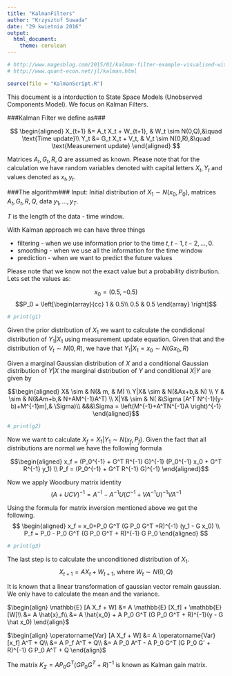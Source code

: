 ```yaml
---
title: "KalmanFilters"
author: "Krzysztof Suwada"
date: "29 kwietnia 2016"
output: 
  html_document: 
    theme: cerulean
---
```

```r
# http://www.magesblog.com/2015/01/kalman-filter-example-visualised-with-r.html
# http://www.quant-econ.net/jl/kalman.html
```
```r
source(file = "KalmanScript.R")
```

This document is a intorduction to State Space Models (Unobserved Components Model). We focus on Kalman Filters.

###Kalman Filter we define as###

$$
\begin{aligned}
X_{t+1} &=  A_t X_t + W_{t+1}, & W_t \sim N(0,Q),&\quad \text{Time update}\\
Y_t &= G_t X_t + V_t, & V_t \sim N(0,R),&\quad \text{Measurement update}
\end{aligned}
$$

Matrices $A_t, G_t, R, Q$ are assumed as known. Please note that for the calculation we have random variables denoted with capital letters $X_t, Y_t$ and values denoted as $x_t, y_t$.

###The algorithm###
Input: Initial distribution of $X_1 \sim N(x_0,P_0)$, matrices $A_t, G_t, R, Q$, data $y_1, \ldots, y_T$.

$T$ is the length of the data - time window.

With Kalman approach we can have three things

* filtering - when we use information prior to the time $t, t-1, t-2,\ldots,0$.
* smoothing - when we use all the information for the time window
* prediction - when we want to predict the future values
    
Please note that we know not the exact value but a probability distribution.
Lets set the values as:

$$x_0 = (0.5, -0.5)$$
$$P_0 = \left[\begin{array}{cc} 
1 & 0.5\\ 
0.5 & 0.5 
\end{array} 
\right]$$

```r
# print(g1)
```

Given the prior distribution of $X_1$ we want to calculate the condidional distribution of $Y_1|X_1$ using measurement update equation. Given that and the distribution of $V_t \sim N(0,R)$, we have that $Y_1 | X_1 = x_0 \sim N(G x_0, R)$

Given a marginal Gaussian distribution of $X$ and a conditional Gaussian distribution of $Y|X$ the marginal distribution of $Y$ and conditional $X|Y$ are given by

$$\begin{aligned}
X&    \sim &  N(& m, & M)  \\ 
Y|X&  \sim &  N(&Ax+b,& N) \\
Y &   \sim &  N(&Am+b,& N+AM^{-1}A^T) \\
X|Y&  \sim &  N( &\Sigma [A^T N^{-1}(y-b)+M^{-1}m],& \Sigma)\\
&&&\Sigma = \left(M^{-1}+A^TN^{-1}A \right)^{-1}
\end{aligned}$$

```r
# print(g2)
```

Now we want to calculate $X_f = X_1 | Y_1 \sim N(x_f, P_f)$. Given the fact that all distributions are normal we have the following formula

$$\begin{aligned}
x_f = (P_0^{-1} + G^T R^{-1} G)^{-1} (P_0^{-1} x_0 + G^T R^{-1} y_1)  \\ 
P_f = (P_0^{-1} + G^T R^{-1} G)^{-1}
\end{aligned}$$

Now we apply Woodbury matrix identity 
$$\left( A + UCV\right)^{-1} = A^{-1}-A^{-1}U\left(C^{-1}+VA^{-1}U\right)^{-1}VA^{-1}$$
 
Using the formula for matrix inversion mentioned above we get the following.
$$
\begin{aligned}
x_f = x_0+P_0 G^T (G P_0 G^T +R)^{-1} (y_1 - G x_0)  \\ 
P_f = P_0 - P_0 G^T (G P_0 G^T + R)^{-1} G P_0
\end{aligned}
$$

```r
# print(g3)
```

The last step is to calculate the unconditioned distribution of $X_1$. 
$$X_{t+1} = A X_t + W_{t+1} \mbox{, where } W_t \sim N(0, Q)$$

It is known that a linear transformation of gaussian vector remain gaussian. We only have to calculate the mean and the variance.

$\begin{align} 
\mathbb{E} [A X_f + W] &= A \mathbb{E} [X_f] + \mathbb{E} [W]\\ 
&= A \hat{x}_f\\ 
&= A \hat{x_0} + A P_0 G^T (G P_0 G^T + R)^{-1}(y - G \hat x_0) 
\end{align}$

$\begin{align} 
\operatorname{Var} [A X_f + W] &= A \operatorname{Var}[x_f] A^T + Q\\ 
&= A P_f A^T + Q\\ 
&= A P_0 A^T - A P_0 G^T (G P_0 G' + R)^{-1} G P_0 A^T + Q 
\end{align}$

The matrix $K_\Sigma = A P_0 G^T (G P_0 G^T + R)^{-1}$ is known as Kalman gain matrix.